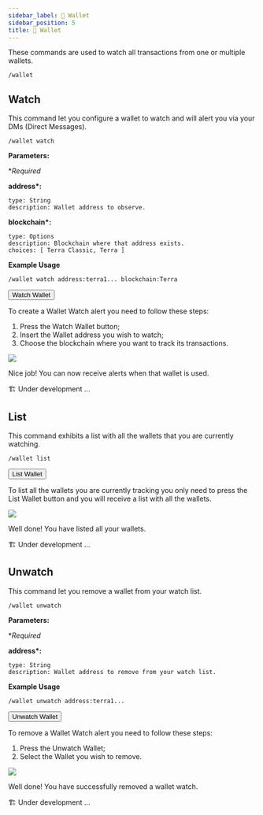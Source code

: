 ```yaml
---
sidebar_label: 💼 Wallet
sidebar_position: 5
title: 💼 Wallet
---
```


<!-- Imports -->


<!-- Documentation -->

These commands are used to watch all transactions from one or multiple wallets.

```
/wallet
```

## Watch

This command let you configure a wallet to watch and will alert you via your DMs (Direct Messages).

<Tabs groupId="platforms">
<TabItem value="discord" label="Discord" default>

```
/wallet watch
```

<p>
  <strong>Parameters:</strong>
</p>

\*_Required_

**address\*:**

    type: String
    description: Wallet address to observe.

**blockchain\*:**

    type: Options
    description: Blockchain where that address exists.
    choices: [ Terra Classic, Terra ]

**Example Usage**

```
/wallet watch address:terra1... blockchain:Terra
```

</TabItem>

<TabItem value="telegram" label="Telegram">
<p><button class={styles.telegram}>Watch Wallet</button></p>

To create a Wallet Watch alert you need to follow these steps:

1. Press the Watch Wallet button;
2. Insert the Wallet address you wish to watch;
3. Choose the blockchain where you want to track its transactions.

![][telegram-ww]

Nice job! You can now receive alerts when that wallet is used.

</TabItem>
<TabItem value="Twitter" label="Twitter">
  🏗️ Under development ...
</TabItem>
</Tabs>

## List

This command exhibits a list with all the wallets that you are currently watching.

<Tabs groupId="platforms">
<TabItem value="discord" label="Discord" default>

```
/wallet list
```

</TabItem>

<TabItem value="telegram" label="Telegram">
<p><button class={styles.telegram}>List Wallet</button></p>

To list all the wallets you are currently tracking you only need to press the List Wallet button and you will receive a list with all the wallets.

![][telegram-wl]

Well done! You have listed all your wallets.

</TabItem>

<TabItem value="Twitter" label="Twitter">
🏗️ Under development ...
</TabItem>
</Tabs>

## Unwatch

This command let you remove a wallet from your watch list.

<Tabs groupId="platforms">
<TabItem value="discord" label="Discord" default>

```
/wallet unwatch
```

<p>
  <strong>Parameters:</strong>
</p>

\*_Required_

**address\*:**

    type: String
    description: Wallet address to remove from your watch list.

**Example Usage**

```
/wallet unwatch address:terra1...
```

</TabItem>

<TabItem value="telegram" label="Telegram">
<p><button class={styles.telegram}>Unwatch Wallet</button></p>

To remove a Wallet Watch alert you need to follow these steps:

1. Press the Unwatch Wallet;
2. Select the Wallet you wish to remove.

![][telegram-uw]

Well done! You have successfully removed a wallet watch.

</TabItem>

<TabItem value="Twitter" label="Twitter">
  🏗️ Under development ...
</TabItem>
</Tabs>

[telegram-ww]: /img/gifs/telegram-ww.gif
[telegram-wl]: /img/gifs/telegram-wl.gif
[telegram-uw]: /img/gifs/telegram-uw.gif
